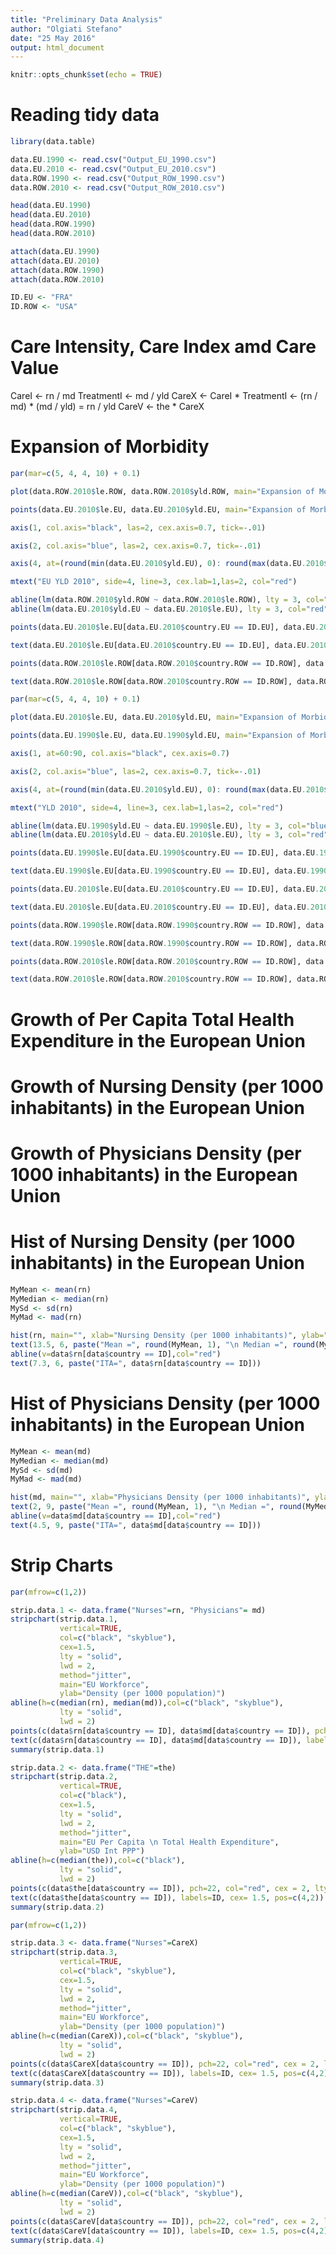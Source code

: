 ```yaml
---
title: "Preliminary Data Analysis"
author: "Olgiati Stefano"
date: "25 May 2016"
output: html_document
---
```


```r
knitr::opts_chunk$set(echo = TRUE)
```


# Reading tidy data

```r
library(data.table)

data.EU.1990 <- read.csv("Output_EU_1990.csv")
data.EU.2010 <- read.csv("Output_EU_2010.csv")
data.ROW.1990 <- read.csv("Output_ROW_1990.csv")
data.ROW.2010 <- read.csv("Output_ROW_2010.csv")

head(data.EU.1990)
head(data.EU.2010)
head(data.ROW.1990)
head(data.ROW.2010)

attach(data.EU.1990)
attach(data.EU.2010)
attach(data.ROW.1990)
attach(data.ROW.2010)

```


```r
ID.EU <- "FRA"
ID.ROW <- "USA"
```

# Care Intensity, Care Index amd Care Value

CareI <- rn / md
TreatmentI <- md / yld
CareX <- CareI * TreatmentI <- (rn / md) * (md / yld) = rn / yld
CareV <- the * CareX

# Expansion of Morbidity

```r
par(mar=c(5, 4, 4, 10) + 0.1)

plot(data.ROW.2010$le.ROW, data.ROW.2010$yld.ROW, main="Expansion of Morbidity in year 2010 \n EU vs ROW", xlab="Life Expectancy at Birth (LE)", ylab="Years Lived with Disease (YLD)", col="blue", pch = 16, cex = 1.3, lty = "solid", lwd = 2, xlim=c(30,90), ylim=c(4, 15), axes=FALSE, frame.plot=FALSE)

points(data.EU.2010$le.EU, data.EU.2010$yld.EU, main="Expansion of Morbidity", xlab="Life Expectancy at Birth", ylab="", col="red", pch = 16, cex = 1.3, lty = "solid", lwd = 2)

axis(1, col.axis="black", las=2, cex.axis=0.7, tick=-.01)

axis(2, col.axis="blue", las=2, cex.axis=0.7, tick=-.01)

axis(4, at=(round(min(data.EU.2010$yld.EU), 0): round(max(data.EU.2010$yld.EU), 0)), col.axis="red", las=2, cex.axis=0.7, tck=-.01)

mtext("EU YLD 2010", side=4, line=3, cex.lab=1,las=2, col="red")

abline(lm(data.ROW.2010$yld.ROW ~ data.ROW.2010$le.ROW), lty = 3, col="blue", lwd=1.5)
abline(lm(data.EU.2010$yld.EU ~ data.EU.2010$le.EU), lty = 3, col="red", lwd=1.5)

points(data.EU.2010$le.EU[data.EU.2010$country.EU == ID.EU], data.EU.2010$yld.EU[data.EU.2010$country.EU == ID.EU], pch=22, col="black", cex = 2, lty = "solid", lwd = 2)

text(data.EU.2010$le.EU[data.EU.2010$country.EU == ID.EU], data.EU.2010$yld.EU[data.EU.2010$country.EU == ID.EU], labels=ID.EU, cex= 1, pos=4, offset = 1)

points(data.ROW.2010$le.ROW[data.ROW.2010$country.ROW == ID.ROW], data.ROW.2010$yld.ROW[data.ROW.2010$country.ROW == ID.ROW], pch=22, col="black", cex = 2, lty = "solid", lwd = 2)

text(data.ROW.2010$le.ROW[data.ROW.2010$country.ROW == ID.ROW], data.ROW.2010$yld.ROW[data.ROW.2010$country.ROW == ID.ROW], labels=ID.ROW, cex= 1, pos=4, offset = 1)

```



```r
par(mar=c(5, 4, 4, 10) + 0.1)

plot(data.EU.2010$le.EU, data.EU.2010$yld.EU, main="Expansion of Morbidity in EU \n 1990 vs 2010", xlab="Life Expectancy at Birth (LE)", ylab="Years Lived with Disease (YLD)", col="red", pch = 16, cex = 1.3, lty = "solid", lwd = 2, xlim=c(69, 84), ylim=c(8, 14), axes=FALSE, frame.plot=FALSE)

points(data.EU.1990$le.EU, data.EU.1990$yld.EU, main="Expansion of Morbidity", xlab="Life Expectancy at Birth", ylab="", col="blue", pch = 16, cex = 1.3, lty = "solid", lwd = 2)

axis(1, at=60:90, col.axis="black", cex.axis=0.7)

axis(2, col.axis="blue", las=2, cex.axis=0.7, tick=-.01)

axis(4, at=(round(min(data.EU.2010$yld.EU), 0): round(max(data.EU.2010$yld.EU), 0)), col.axis="red", las=2, cex.axis=0.7, tck=-.01)

mtext("YLD 2010", side=4, line=3, cex.lab=1,las=2, col="red")

abline(lm(data.EU.1990$yld.EU ~ data.EU.1990$le.EU), lty = 3, col="blue", lwd=1.5)
abline(lm(data.EU.2010$yld.EU ~ data.EU.2010$le.EU), lty = 3, col="red", lwd=1.5)

points(data.EU.1990$le.EU[data.EU.1990$country.EU == ID.EU], data.EU.1990$yld.EU[data.EU.1990$country.EU == ID.EU], pch=22, col="black", cex = 2, lty = "solid", lwd = 2)

text(data.EU.1990$le.EU[data.EU.1990$country.EU == ID.EU], data.EU.1990$yld.EU[data.EU.1990$country.EU == ID.EU], labels=paste(ID.EU, "1990"), cex= 1, pos=2, offset = .7)

points(data.EU.2010$le.EU[data.EU.2010$country.EU == ID.EU], data.EU.2010$yld.EU[data.EU.2010$country.EU == ID.EU], pch=22, col="black", cex = 2, lty = "solid", lwd = 2)

text(data.EU.2010$le.EU[data.EU.2010$country.EU == ID.EU], data.EU.2010$yld.EU[data.EU.2010$country.EU == ID.EU], labels=paste(ID.EU, "2010"), cex= 1, pos=2, offset = .7)

points(data.ROW.1990$le.ROW[data.ROW.1990$country.ROW == ID.ROW], data.ROW.1990$yld.ROW[data.ROW.1990$country.ROW == ID.ROW], pch=21, col="black", cex = 1.3, lty = "solid", lwd = 2)

text(data.ROW.1990$le.ROW[data.ROW.1990$country.ROW == ID.ROW], data.ROW.1990$yld.ROW[data.ROW.1990$country.ROW == ID.ROW], labels=paste(ID.ROW, "1990"), cex= 1, pos=4, offset = 1)

points(data.ROW.2010$le.ROW[data.ROW.2010$country.ROW == ID.ROW], data.ROW.2010$yld.ROW[data.ROW.2010$country.ROW == ID.ROW], pch=21, col="black", cex = 1.3, lty = "solid", lwd = 2)

text(data.ROW.2010$le.ROW[data.ROW.2010$country.ROW == ID.ROW], data.ROW.2010$yld.ROW[data.ROW.2010$country.ROW == ID.ROW], labels=paste(ID.ROW, "2010"), cex= 1, pos=4, offset = 1)

```


# Growth of Per Capita Total Health Expenditure in the European Union

# Growth of Nursing Density (per 1000 inhabitants) in the European Union


# Growth of Physicians Density (per 1000 inhabitants) in the European Union


# Hist of Nursing Density (per 1000 inhabitants) in the European Union

```r
MyMean <- mean(rn)
MyMedian <- median(rn)
MySd <- sd(rn)
MyMad <- mad(rn)

hist(rn, main="", xlab="Nursing Density (per 1000 inhabitants)", ylab="Frequency")
text(13.5, 6, paste("Mean =", round(MyMean, 1), "\n Median =", round(MyMedian, 1), "\n Std.Dev =", round(MySd, 1)))
abline(v=data$rn[data$country == ID],col="red")
text(7.3, 6, paste("ITA=", data$rn[data$country == ID]))

```


# Hist of Physicians Density (per 1000 inhabitants) in the European Union

```r
MyMean <- mean(md)
MyMedian <- median(md)
MySd <- sd(md)
MyMad <- mad(md)

hist(md, main="", xlab="Physicians Density (per 1000 inhabitants)", ylab="Frequency")
text(2, 9, paste("Mean =", round(MyMean, 1), "\n Median =", round(MyMedian, 1), "\n Std.Dev =", round(MySd, 1)))
abline(v=data$md[data$country == ID],col="red")
text(4.5, 9, paste("ITA=", data$md[data$country == ID]))

```




# Strip Charts
```r
par(mfrow=c(1,2))

strip.data.1 <- data.frame("Nurses"=rn, "Physicians"= md)
stripchart(strip.data.1, 
           vertical=TRUE,
           col=c("black", "skyblue"),
           cex=1.5,
           lty = "solid", 
           lwd = 2,
           method="jitter", 
           main="EU Workforce",
           ylab="Density (per 1000 population)")
abline(h=c(median(rn), median(md)),col=c("black", "skyblue"),
           lty = "solid", 
           lwd = 2) 
points(c(data$rn[data$country == ID], data$md[data$country == ID]), pch=22, col="red", cex = 2, lty = "solid", lwd = 2)
text(c(data$rn[data$country == ID], data$md[data$country == ID]), labels=ID, cex= 1.5, pos=c(4,2))
summary(strip.data.1)

strip.data.2 <- data.frame("THE"=the)
stripchart(strip.data.2, 
           vertical=TRUE,
           col=c("black"),
           cex=1.5,
           lty = "solid", 
           lwd = 2,
           method="jitter", 
           main="EU Per Capita \n Total Health Expenditure",
           ylab="USD Int PPP")
abline(h=c(median(the)),col=c("black"),
           lty = "solid", 
           lwd = 2)
points(c(data$the[data$country == ID]), pch=22, col="red", cex = 2, lty = "solid", lwd = 2)
text(c(data$the[data$country == ID]), labels=ID, cex= 1.5, pos=c(4,2))
summary(strip.data.2)

par(mfrow=c(1,2))

strip.data.3 <- data.frame("Nurses"=CareX)
stripchart(strip.data.3, 
           vertical=TRUE,
           col=c("black", "skyblue"),
           cex=1.5,
           lty = "solid", 
           lwd = 2,
           method="jitter", 
           main="EU Workforce",
           ylab="Density (per 1000 population)")
abline(h=c(median(CareX)),col=c("black", "skyblue"),
           lty = "solid", 
           lwd = 2) 
points(c(data$CareX[data$country == ID]), pch=22, col="red", cex = 2, lty = "solid", lwd = 2)
text(c(data$CareX[data$country == ID]), labels=ID, cex= 1.5, pos=c(4,2))
summary(strip.data.3)

strip.data.4 <- data.frame("Nurses"=CareV)
stripchart(strip.data.4, 
           vertical=TRUE,
           col=c("black", "skyblue"),
           cex=1.5,
           lty = "solid", 
           lwd = 2,
           method="jitter", 
           main="EU Workforce",
           ylab="Density (per 1000 population)")
abline(h=c(median(CareV)),col=c("black", "skyblue"),
           lty = "solid", 
           lwd = 2) 
points(c(data$CareV[data$country == ID]), pch=22, col="red", cex = 2, lty = "solid", lwd = 2)
text(c(data$CareV[data$country == ID]), labels=ID, cex= 1.5, pos=c(4,2))
summary(strip.data.4)

```

